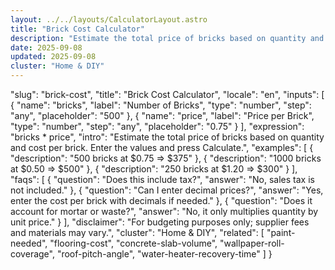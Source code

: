 ```yaml
---
layout: ../../layouts/CalculatorLayout.astro
title: "Brick Cost Calculator"
description: "Estimate the total price of bricks based on quantity and cost per brick. Enter the values and press Calculate."
date: 2025-09-08
updated: 2025-09-08
cluster: "Home & DIY"
---
```


  "slug": "brick-cost",
  "title": "Brick Cost Calculator",
  "locale": "en",
  "inputs": [
    {
      "name": "bricks",
      "label": "Number of Bricks",
      "type": "number",
      "step": "any",
      "placeholder": "500"
    },
    {
      "name": "price",
      "label": "Price per Brick",
      "type": "number",
      "step": "any",
      "placeholder": "0.75"
    }
  ],
  "expression": "bricks * price",
  "intro": "Estimate the total price of bricks based on quantity and cost per brick. Enter the values and press Calculate.",
  "examples": [
    {
      "description": "500 bricks at $0.75 ⇒ $375"
    },
    {
      "description": "1000 bricks at $0.50 ⇒ $500"
    },
    {
      "description": "250 bricks at $1.20 ⇒ $300"
    }
  ],
  "faqs": [
    {
      "question": "Does this include tax?",
      "answer": "No, sales tax is not included."
    },
    {
      "question": "Can I enter decimal prices?",
      "answer": "Yes, enter the cost per brick with decimals if needed."
    },
    {
      "question": "Does it account for mortar or waste?",
      "answer": "No, it only multiplies quantity by unit price."
    }
  ],
  "disclaimer": "For budgeting purposes only; supplier fees and materials may vary.",
  "cluster": "Home & DIY",
  "related": [
    "paint-needed",
    "flooring-cost",
    "concrete-slab-volume",
    "wallpaper-roll-coverage",
    "roof-pitch-angle",
    "water-heater-recovery-time"
  ]
}

<Calculator schema={schema} />
